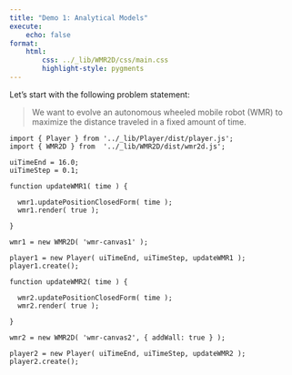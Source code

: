 ```yaml
---
title: "Demo 1: Analytical Models"
execute:
    echo: false
format:
    html:
        css: ../_lib/WMR2D/css/main.css
        highlight-style: pygments
---
```


Let's start with the following problem statement:

> We want to evolve an autonomous wheeled mobile robot (WMR) to maximize the distance traveled in a fixed amount of time.


```ojs
import { Player } from '../_lib/Player/dist/player.js';
import { WMR2D } from  '../_lib/WMR2D/dist/wmr2d.js';

uiTimeEnd = 16.0;
uiTimeStep = 0.1;

function updateWMR1( time ) {

  wmr1.updatePositionClosedForm( time );
  wmr1.render( true );

}

wmr1 = new WMR2D( 'wmr-canvas1' );

player1 = new Player( uiTimeEnd, uiTimeStep, updateWMR1 );
player1.create();
```

```{=html}
<div>
    <canvas id="wmr-canvas1"></canvas>
</div>
```


```ojs
function updateWMR2( time ) {

  wmr2.updatePositionClosedForm( time );
  wmr2.render( true );

}

wmr2 = new WMR2D( 'wmr-canvas2', { addWall: true } );

player2 = new Player( uiTimeEnd, uiTimeStep, updateWMR2 );
player2.create();
```



```{=html}
<div>
    <canvas id="wmr-canvas2"></canvas>
</div>
```
